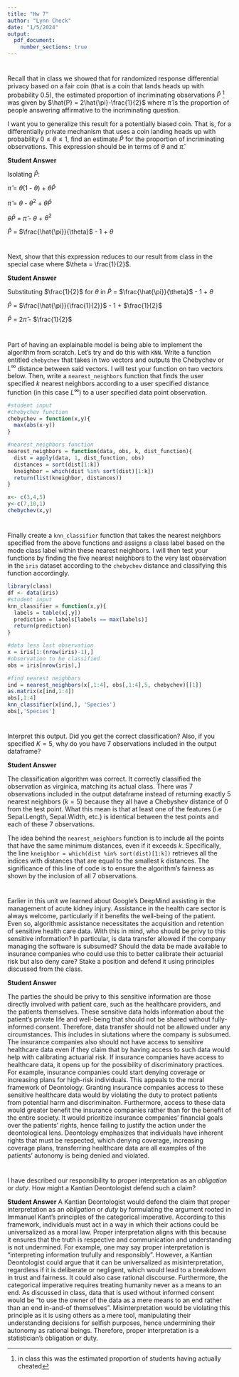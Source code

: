 ```yaml
---
title: "Hw 7"
author: "Lynn Check"
date: "1/5/2024"
output:
  pdf_document: 
    number_sections: true
---
```


# 
Recall that in class we showed that for randomized response differential privacy based on a fair coin (that is a coin that lands heads up with probability $0.5$), the estimated proportion of incriminating observations $\hat{P}$ ^[in class this was the estimated proportion of students having actually cheated] was given by $\hat{P} = 2\hat{\pi}-\frac{1}{2}$ where $\hat{\pi}$ is the proportion of people answering affirmative to the incriminating question.  

I want you to generalize this result for a potentially biased coin.  That is, for a differentially private mechanism that uses a coin landing heads up with probability $0 \leq \theta \leq 1$, find an estimate $\hat{P}$ for the proportion of incriminating observations.  This expression should be in terms of $\theta$ and $\hat{\pi}$.  

**Student Answer**

Isolating $\hat{P}$:

$\hat{\pi}$ = $\theta$(1 - $\theta$) + $\theta$$\hat{P}$

$\hat{\pi}$ = $\theta$ - $\theta^2$ + $\theta$$\hat{P}$

$\theta$$\hat{P}$ = $\hat{\pi}$ - $\theta$ + $\theta^2$

$\hat{P}$ = $\frac{\hat{\pi}}{\theta}$ - 1 + $\theta$


#
Next, show that this expression reduces to our result from class in the special case where $\theta = \frac{1}{2}$.

**Student Answer**

Substituting $\frac{1}{2}$ for $\theta$ in $\hat{P}$ = $\frac{\hat{\pi}}{\theta}$ - 1 + $\theta$

$\hat{P}$ = $\frac{\hat{\pi}}{\frac{1}{2}}$ - 1 + $\frac{1}{2}$

$\hat{P}$ = 2$\hat{\pi}$ - $\frac{1}{2}$

#
Part of having an explainable model is being able to implement the algorithm from scratch.  Let's try and do this with `KNN`.  Write a function entitled `chebychev` that takes in two vectors and outputs the Chebychev or $L^\infty$ distance between said vectors.  I will test your function on two vectors below.  Then, write a `nearest_neighbors` function that finds the user specified $k$ nearest neighbors according to a user specified distance function (in this case $L^\infty$) to a user specified data point observation.  


```r
#student input
#chebychev function
chebychev = function(x,y){
  max(abs(x-y))
}

#nearest_neighbors function
nearest_neighbors = function(data, obs, k, dist_function){
  dist = apply(data, 1, dist_function, obs)
  distances = sort(dist[1:k])
  kneighbor = which(dist %in% sort(dist)[1:k])
  return(list(kneighbor, distances))
}

x<- c(3,4,5)
y<-c(7,10,1)
chebychev(x,y)

```

#
Finally create a `knn_classifier` function that takes the nearest neighbors specified from the above functions and assigns a class label based on the mode class label within these nearest neighbors.  I will then test your functions by finding the five nearest neighbors to the very last observation in the `iris` dataset according to the `chebychev` distance and classifying this function accordingly.  

```r
library(class)
df <- data(iris) 
#student input
knn_classifier = function(x,y){
  labels = table(x[,y])
  prediction = labels[labels == max(labels)] 
  return(prediction) 
}

#data less last observation
x = iris[1:(nrow(iris)-1),]
#observation to be classified
obs = iris[nrow(iris),]

#find nearest neighbors
ind = nearest_neighbors(x[,1:4], obs[,1:4],5, chebychev)[[1]]
as.matrix(x[ind,1:4])
obs[,1:4]
knn_classifier(x[ind,], 'Species')
obs[,'Species']

```

# 
Interpret this output.  Did you get the correct classification?  Also, if you specified $K=5$, why do you have $7$ observations included in the output dataframe?

**Student Answer**

The classification algorithm was correct. It correctly classified the observation as virginica, matching its actual class. There was 7 observations included in the output dataframe instead of returning exactly 5 nearest neighbors ($k=5$) because they all have a Chebyshev distance of 0 from the test point. What this mean is that at least one of the features (i.e Sepal.Length, Sepal.Width, etc.) is identical between the test points and each of these 7 observations. 

The idea behind the `nearest_neighbors` function is to include all the points that have the same minimum distances, even if it exceeds $k$. Specifically, the line `kneighbor = which(dist %in% sort(dist)[1:k])` retrieves all the indices with distances that are equal to the smallest $k$ distances. The significance of this line of code is to ensure the algorithm's fairness as shown by the inclusion of all 7 observations. 

#
Earlier in this unit we learned about Google's DeepMind assisting in the management of acute kidney injury.  Assistance in the health care sector is always welcome, particularly if it benefits the well-being of the patient.  Even so, algorithmic assistance necessitates the acquisition and retention of sensitive health care data.  With this in mind, who should be privy to this sensitive information?  In particular, is data transfer allowed if the company managing the software is subsumed?  Should the data be made available to insurance companies who could use this to better calibrate their actuarial risk but also deny care?  Stake a position and defend it using principles discussed from the class.  

**Student Answer**

The parties the should be privy to this sensitive information are those directly involved with patient care, such as the healthcare providers, and the patients themselves. These sensitive data holds information about the patient's private life and well-being that should not be shared without fully-informed consent. Therefore, data transfer should not be allowed under any circumstances. This includes in siutations where the company is subsumed. The insurance companies also should not have access to sensitive healthcare data even if they claim that by having access to such data would help with calibrating actuarial risk. If insurance companies have access to healthcare data, it opens up for the possibility of discriminatory practices. For example, insurance companies could start denying coverage or increasing plans for high-risk individuals. This appeals to the moral framework of Deontology. Granting insurance companies access to these sensitive healthcare data would by violating the duty to protect patients from potential harm and discriminaiton. Furthermore, access to these data would greater benefit the insurance companies rather than for the benefit of the entire society. It would prioritize insurance companies' financial goals over the patients' rights, hence failing to justify the action under the deontological lens. Deontology emphasizes that individuals have inherent rights that must be respected, which denying coverage, increasing coverage plans, transferring healthcare data are all examples of the patients' autonomy is being denied and violated.  

#
I have described our responsibility to proper interpretation as an *obligation* or *duty*.  How might a Kantian Deontologist defend such a claim?  

**Student Answer**
A Kantian Deontologist would defend the claim that proper interpretation as an *obligation* or *duty* by formulating the argument rooted in Immanuel Kant's principles of the categorical imperative. According to this framework, individuals must act in a way in which their actions could be universalized as a moral law. Proper interpretation aligns with this because it ensures that the truth is respective and communication and understanding is not undermined. For example, one may say proper interpretation is "interpreting information trufully and responsibly". However, a Kantian Deontologist could argue that it can be universalized as misinterpretation, regardless if it is deliberate or negligent, which would lead to a breakdown in trust and fairness. It could also case rational discourse. Furthermore, the categorical imperative requires treating humanity never as a means to an end. As discussed in class, data that is used without informed consent would be "to use the owner of the data as a mere means to an end rather than an end in-and-of themselves". Misinterpretation would be violating this principle as it is using others as a mere tool, manipulating their understanding decisions for selfish purposes, hence undermining their autonomy as rational beings. Therefore, proper interpretation is a statistician's obligation or duty. 


